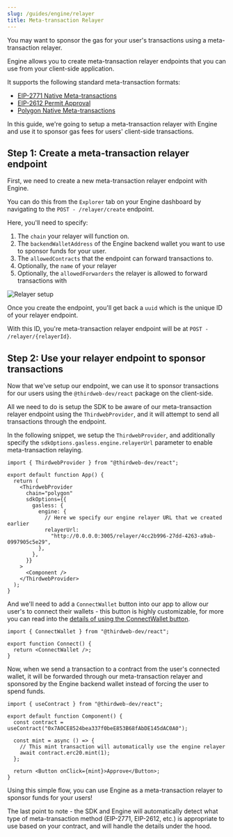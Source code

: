 ```yaml
---
slug: /guides/engine/relayer
title: Meta-transaction Relayer
---
```



You may want to sponsor the gas for your user's transactions using a meta-transaction relayer.

Engine allows you to create meta-transaction relayer endpoints that you can use from your client-side application.

It supports the following standard meta-transaction formats:

- [EIP-2771 Native Meta-transactions](https://eips.ethereum.org/EIPS/eip-2771)
- [EIP-2612 Permit Approval](https://eips.ethereum.org/EIPS/eip-2612)
- [Polygon Native Meta-transactions](https://wiki.polygon.technology/docs/pos/design/transactions/meta-transactions/meta-transactions/)

In this guide, we're going to setup a meta-transaction relayer with Engine and use it to sponsor gas fees for users' client-side transactions.

## Step 1: Create a meta-transaction relayer endpoint

First, we need to create a new meta-transaction relayer endpoint with Engine.

You can do this from the `Explorer` tab on your Engine dashboard by navigating to the `POST - /relayer/create` endpoint.

Here, you'll need to specify:

1. The `chain` your relayer will function on.
2. The `backendWalletAddress` of the Engine backend wallet you want to use to sponsor funds for your user.
3. The `allowedContracts` that the endpoint can forward transactions to.
4. Optionally, the `name` of your relayer
5. Optionally, the `allowedForwarders` the relayer is allowed to forward transactions with

<img src="/assets/engine/relayer-1.png" alt="Relayer setup" />

Once you create the endpoint, you'll get back a `uuid` which is the unique ID of your relayer endpoint.

With this ID, you're meta-transaction relayer endpoint will be at `POST - /relayer/{relayerId}`.

## Step 2: Use your relayer endpoint to sponsor transactions

Now that we've setup our endpoint, we can use it to sponsor transactions for our users using the `@thirdweb-dev/react` package on the client-side.

All we need to do is setup the SDK to be aware of our meta-transaction relayer endpoint using the `ThirdwebProvider`, and it will attempt to send all transactions through the endpoint.

In the following snippet, we setup the `ThirdwebProvider`, and additionally specify the `sdkOptions.gasless.engine.relayerUrl` parameter to enable meta-transaction relaying.

```tsx
import { ThirdwebProvider } from "@thirdweb-dev/react";

export default function App() {
  return (
    <ThirdwebProvider
      chain="polygon"
      sdkOptions={{
        gasless: {
          engine: {
            // Here we specify our engine relayer URL that we created earlier
            relayerUrl:
              "http://0.0.0.0:3005/relayer/4cc2b996-27dd-4263-a9ab-0997905c5e29",
          },
        },
      }}
    >
      <Component />
    </ThirdwebProvider>
  );
}
```

And we'll need to add a `ConnectWallet` button into our app to allow our user's to connect their wallets - this button is highly customizable, for more you can read into the [details of using the ConnectWallet button](https://portal.thirdweb.com/connect).

```tsx
import { ConnectWallet } from "@thirdweb-dev/react";

export function Connect() {
  return <ConnectWallet />;
}
```

Now, when we send a transaction to a contract from the user's connected wallet, it will be forwarded through our meta-transaction relayer and sponsored by the Engine backend wallet instead of forcing the user to spend funds.

```tsx
import { useContract } from "@thirdweb-dev/react";

export default function Component() {
  const contract = useContract("0x7A0CE8524bea337f0beE853B68fAbDE145dAC0A0");

  const mint = async () => {
    // This mint transaction will automatically use the engine relayer
    await contract.erc20.mint(1);
  };

  return <Button onClick={mint}>Approve</Button>;
}
```

Using this simple flow, you can use Engine as a meta-transaction relayer to sponsor funds for your users!

The last point to note - the SDK and Engine will automatically detect what type of meta-transaction method (EIP-2771, EIP-2612, etc.) is appropriate to use based on your contract, and will handle the details under the hood.
